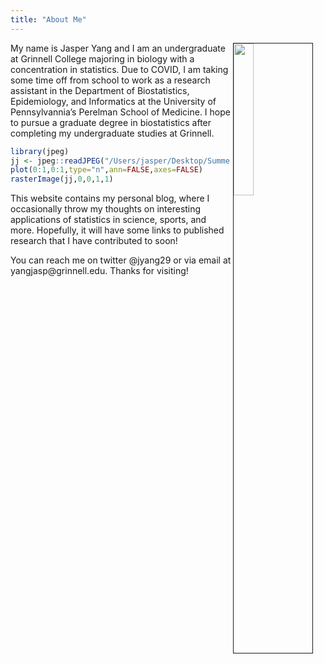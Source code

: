 ```yaml
---
title: "About Me"
---
```

<img align="right" src="https://yangjasp-personalsite.netlify.app/docs/images/jasperphoto.jpg" style="width:25%; border:1px solid; margin-right: 20px">

My name is Jasper Yang and I am an undergraduate at Grinnell College majoring in biology with a concentration in statistics. Due to COVID, I am taking some time off from school to work as a research assistant in the Department of Biostatistics, Epidemiology, and Informatics at the University of Pennsylvannia's Perelman School of Medicine. I hope to pursue a graduate degree in biostatistics after completing my undergraduate studies at Grinnell. 

```r
library(jpeg)
jj <- jpeg::readJPEG("/Users/jasper/Desktop/SummerWork2020/distill_site/docs/images/jasperphoto.jpg",native=TRUE)
plot(0:1,0:1,type="n",ann=FALSE,axes=FALSE)
rasterImage(jj,0,0,1,1)
```

This website contains my personal blog, where I occasionally throw my thoughts on interesting applications of statistics in science, sports, and more. Hopefully, it will have some links to published research that I have contributed to soon! 

You can reach me on twitter @jyang29 or via email at yangjasp@grinnell.edu. Thanks for visiting!


